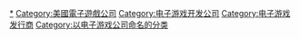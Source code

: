 
{{DEFAULTSORT:Activision}}
[[Category:动视暴雪|*]]
[[Category:美國電子遊戲公司|Category:美國電子遊戲公司]]
[[Category:电子游戏开发公司|Category:电子游戏开发公司]]
[[Category:电子游戏发行商|Category:电子游戏发行商]]
[[Category:以电子游戏公司命名的分类|Category:以电子游戏公司命名的分类]]